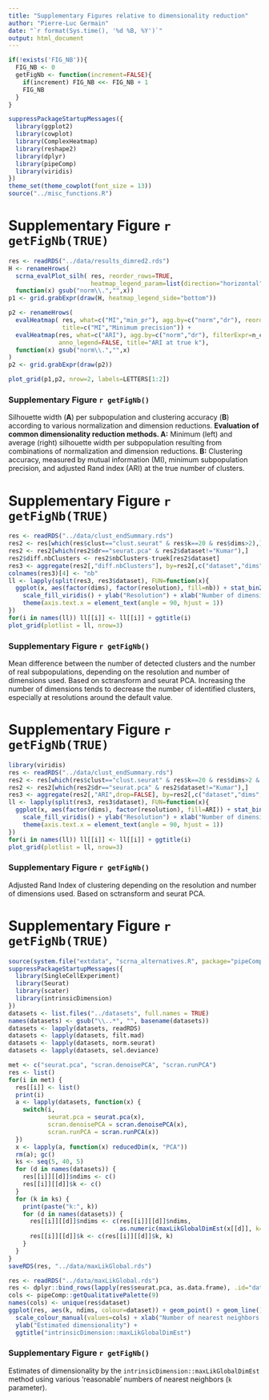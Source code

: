 ```yaml
---
title: "Supplementary Figures relative to dimensionality reduction"
author: "Pierre-Luc Germain"
date: "`r format(Sys.time(), '%d %B, %Y')`"
output: html_document
---
```


```r
if(!exists('FIG_NB')){
  FIG_NB <- 0
  getFigNb <- function(increment=FALSE){
    if(increment) FIG_NB <<- FIG_NB + 1
    FIG_NB
  }
}
```

```r
suppressPackageStartupMessages({
  library(ggplot2)
  library(cowplot)
  library(ComplexHeatmap)
  library(reshape2)
  library(dplyr)
  library(pipeComp)
  library(viridis)
})
theme_set(theme_cowplot(font_size = 13))
source("../misc_functions.R")
```

# Supplementary Figure `r getFigNb(TRUE)`

```r
res <- readRDS("../data/results_dimred2.rds")
H <- renameHrows(
  scrna_evalPlot_silh( res, reorder_rows=TRUE, 
                       heatmap_legend_param=list(direction="horizontal")),
  function(x) gsub("norm\\.","",x))
p1 <- grid.grabExpr(draw(H, heatmap_legend_side="bottom"))

p2 <- renameHrows(
  evalHeatmap( res, what=c("MI","min_pr"), agg.by=c("norm","dr"), reorder_rows=TRUE, anno_legend=FALSE,
               title=c("MI","Minimum precision")) + 
  evalHeatmap(res, what=c("ARI"), agg.by=c("norm","dr"), filterExpr=n_clus==true.nbClusts, 
              anno_legend=FALSE, title="ARI at true k"),
  function(x) gsub("norm\\.","",x)
)
p2 <- grid.grabExpr(draw(p2))

plot_grid(p1,p2, nrow=2, labels=LETTERS[1:2])
```

### Supplementary Figure `r getFigNb()`
Silhouette width (**A**) per subpopulation and clustering accuracy (**B**) according to various normalization and dimension reductions.
**Evaluation of common dimensionality reduction methods. A:** Minimum (left) and average (right) silhouette width per subpopulation resulting from combinations of normalization and dimension reductions. **B:** Clustering accuracy, measured by mutual information (MI), minimum subpopulation precision, and adjusted Rand index (ARI) at the true number of clusters.

\newpage

# Supplementary Figure `r getFigNb(TRUE)`


```r
res <- readRDS("../data/clust_endSummary.rds")
res2 <- res[which(res$clust=="clust.seurat" & res$k==20 & res$dims>2),]
res2 <- res2[which(res2$dr=="seurat.pca" & res2$dataset!="Kumar"),]
res2$diff.nbClusters <- res2$nbClusters-truek[res2$dataset]
res3 <- aggregate(res2[,"diff.nbClusters"], by=res2[,c("dataset","dims","resolution")], FUN=mean)
colnames(res3)[4] <- "nb"
ll <- lapply(split(res3, res3$dataset), FUN=function(x){
  ggplot(x, aes(factor(dims), factor(resolution), fill=nb)) + stat_bin2d() + 
    scale_fill_viridis() + ylab("Resolution") + xlab("Number of dimensions") +
    theme(axis.text.x = element_text(angle = 90, hjust = 1))
})
for(i in names(ll)) ll[[i]] <- ll[[i]] + ggtitle(i)
plot_grid(plotlist = ll, nrow=3)
```

### Supplementary Figure `r getFigNb()`
Mean difference between the number of detected clusters and the number of real subpopulations, depending on the resolution and number of dimensions used. Based on sctransform and seurat PCA. Increasing the number of dimensions tends to decrease the number of identified clusters, especially at resolutions around the default value.

\newpage

# Supplementary Figure `r getFigNb(TRUE)`


```r
library(viridis)
res <- readRDS("../data/clust_endSummary.rds")
res2 <- res[which(res$clust=="clust.seurat" & res$k==20 & res$dims>2 & res$resolution > 0.05 & res$resolution <= 1),]
res2 <- res2[which(res2$dr=="seurat.pca" & res2$dataset!="Kumar"),]
res3 <- aggregate(res2[,"ARI",drop=FALSE], by=res2[,c("dataset","dims","resolution")], FUN=mean)
ll <- lapply(split(res3, res3$dataset), FUN=function(x){
  ggplot(x, aes(factor(dims), factor(resolution), fill=ARI)) + stat_bin2d() + 
    scale_fill_viridis() + ylab("Resolution") + xlab("Number of dimensions") +
    theme(axis.text.x = element_text(angle = 90, hjust = 1))
})
for(i in names(ll)) ll[[i]] <- ll[[i]] + ggtitle(i)
plot_grid(plotlist = ll, nrow=3)
```

### Supplementary Figure `r getFigNb()`
Adjusted Rand Index of clustering depending on the resolution and number of dimensions used. Based on sctransform and seurat PCA.



# Supplementary Figure `r getFigNb(TRUE)`

```r
source(system.file("extdata", "scrna_alternatives.R", package="pipeComp"))
suppressPackageStartupMessages({
  library(SingleCellExperiment)
  library(Seurat)
  library(scater)
  library(intrinsicDimension)
})
datasets <- list.files("../datasets", full.names = TRUE)
names(datasets) <- gsub("\\..*", "", basename(datasets))
datasets <- lapply(datasets, readRDS)
datasets <- lapply(datasets, filt.mad)
datasets <- lapply(datasets, norm.seurat)
datasets <- lapply(datasets, sel.deviance)

met <- c("seurat.pca", "scran.denoisePCA", "scran.runPCA")
res <- list()
for(i in met) {
  res[[i]] <- list()
  print(i)
  a <- lapply(datasets, function(x) {
    switch(i,
           seurat.pca = seurat.pca(x),
           scran.denoisePCA = scran.denoisePCA(x),
           scran.runPCA = scran.runPCA(x))
  })
  x <- lapply(a, function(x) reducedDim(x, "PCA"))
  rm(a); gc()
  ks <- seq(5, 40, 5)
  for (d in names(datasets)) {
    res[[i]][[d]]$ndims <- c()
    res[[i]][[d]]$k <- c()
  }
  for (k in ks) {
    print(paste("k:", k))
    for (d in names(datasets)) {
      res[[i]][[d]]$ndims <- c(res[[i]][[d]]$ndims,
                               as.numeric(maxLikGlobalDimEst(x[[d]], k=k, unbiased=TRUE)))
      res[[i]][[d]]$k <- c(res[[i]][[d]]$k, k)
    }
  }
}
saveRDS(res, "../data/maxLikGlobal.rds")
```

```r
res <- readRDS("../data/maxLikGlobal.rds")
res <- dplyr::bind_rows(lapply(res$seurat.pca, as.data.frame), .id="dataset")
cols <- pipeComp::getQualitativePalette(9)
names(cols) <- unique(res$dataset)
ggplot(res, aes(k, ndims, colour=dataset)) + geom_point() + geom_line() + 
  scale_colour_manual(values=cols) + xlab("Number of nearest neighbors (k)") +
  ylab("Estimated dimensionality") + 
  ggtitle("intrinsicDimension::maxLikGlobalDimEst")
```

### Supplementary Figure `r getFigNb()`
Estimates of dimensionality by the `intrinsicDimension::maxLikGlobalDimEst` method using various 'reasonable' numbers of nearest neighbors (`k` parameter).

